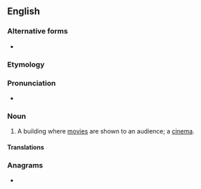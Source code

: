 ==English==

===Alternative forms===
* {{l|en|movie theatre}}

===Etymology===
{{compound|movie|theater|lang=en}}

===Pronunciation===
* {{a|GA}} {{IPA|/ˈmuvi ˌθi.ətɚ/|lang=en}}

===Noun===
{{en-noun}}

# {{lb|en|US}} A building where [[movie]]s are shown to an audience; a [[cinema]].

====Translations====
{{trans-see|cinema}}

===Anagrams===
* {{anagrams|en|movie theatre}}